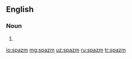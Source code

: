 ==English==

===Noun===
{{head|en|misspelling}}

# {{misspelling of|spasm|lang=en}}

[[io:spazm]]
[[mg:spazm]]
[[uz:spazm]]
[[ru:spazm]]
[[tr:spazm]]